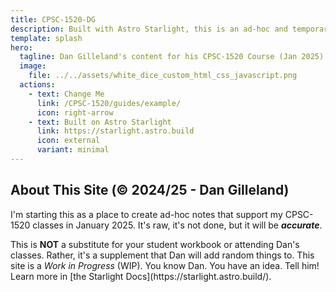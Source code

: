 ```yaml
---
title: CPSC-1520-DG
description: Built with Astro Starlight, this is an ad-hoc and temporary site that Dan makes available for his students.
template: splash
hero:
  tagline: Dan Gilleland's content for his CPSC-1520 Course (Jan 2025).
  image:
    file: ../../assets/white_dice_custom_html_css_javascript.png
  actions:
    - text: Change Me
      link: /CPSC-1520/guides/example/
      icon: right-arrow
    - text: Built on Astro Starlight
      link: https://starlight.astro.build
      icon: external
      variant: minimal
---
```



## About This Site (&copy; 2024/25 - Dan Gilleland)

I'm starting this as a place to create ad-hoc notes that support my CPSC-1520 classes in January 2025. It's raw, it's not done, but it will be ***accurate***.

<CardGrid stagger>
	<Card title="Sporatically Updated" icon="add-document">
		This is <b>NOT</b> a substitute for your student workbook or attending Dan's classes. Rather, it's a supplement that Dan will add random things to.
	</Card>
	<Card title="Work In Progress" icon="pencil">
		This site is a <i>Work in Progress</i> (<abbr>WIP</abbr>).
	</Card>
	<Card title="Have a Suggestion?" icon="setting">
		You know Dan. You have an idea. Tell him!
	</Card>
	<Card title="Read the docs" icon="open-book">
		Learn more in [the Starlight Docs](https://starlight.astro.build/).
	</Card>
</CardGrid>
